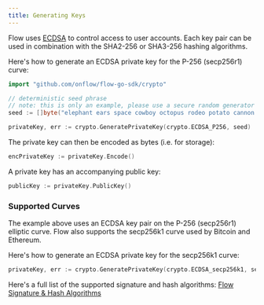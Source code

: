 ```yaml
---
title: Generating Keys
---
```


Flow uses [ECDSA](https://en.wikipedia.org/wiki/Elliptic_Curve_Digital_Signature_Algorithm)
to control access to user accounts. Each key pair can be used in combination with
the SHA2-256 or SHA3-256 hashing algorithms.

Here's how to generate an ECDSA private key for the P-256 (secp256r1) curve:

```go
import "github.com/onflow/flow-go-sdk/crypto"

// deterministic seed phrase
// note: this is only an example, please use a secure random generator for the key seed
seed := []byte("elephant ears space cowboy octopus rodeo potato cannon pineapple")

privateKey, err := crypto.GeneratePrivateKey(crypto.ECDSA_P256, seed)
```

The private key can then be encoded as bytes (i.e. for storage):

```go
encPrivateKey := privateKey.Encode()
```

A private key has an accompanying public key:

```go
publicKey := privateKey.PublicKey()
```

### Supported Curves

The example above uses an ECDSA key pair on the P-256 (secp256r1) elliptic curve.
Flow also supports the secp256k1 curve used by Bitcoin and Ethereum.

Here's how to generate an ECDSA private key for the secp256k1 curve:

```go
privateKey, err := crypto.GeneratePrivateKey(crypto.ECDSA_secp256k1, seed)
```

Here's a full list of the supported signature and hash algorithms: [Flow Signature & Hash Algorithms](https://docs.onflow.org/concepts/accounts-and-keys.md#supported-signature--hash-algorithms)
